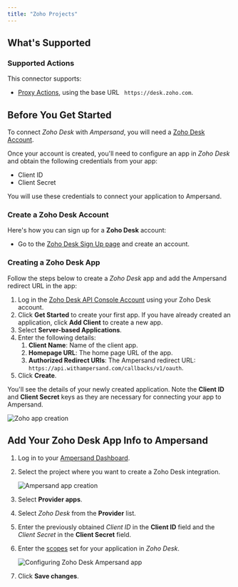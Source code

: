 ```yaml
---
title: "Zoho Projects"
---
```


## What's Supported

### Supported Actions

This connector supports:

- [Proxy Actions](/define-integrations/proxy-actions), using the base URL ` https://desk.zoho.com`.

## Before You Get Started

To connect _Zoho Desk_ with _Ampersand_, you will need a [Zoho Desk Account](https://www.zoho.com/desk/).

Once your account is created, you'll need to configure an app in _Zoho Desk_ and obtain the following credentials from your app:

- Client ID
- Client Secret

You will use these credentials to connect your application to Ampersand.

### Create a Zoho Desk Account

Here's how you can sign up for a **Zoho Desk** account:

- Go to the [Zoho Desk Sign Up page](https://www.zoho.com/desk/) and create an account.

### Creating a Zoho Desk App

Follow the steps below to create a _Zoho Desk_ app and add the Ampersand redirect URL in the app:

1. Log in the [Zoho Desk API Console Account](https://api-console.zoho.com/) using your Zoho Desk account.
2. Click **Get Started** to create your first app. If you have already created an application, click **Add Client** to create a new app.
3. Select **Server-based Applications**.
4. Enter the following details:
   1. **Client Name**: Name of the client app.
   2. **Homepage URL**: The home page URL of the app.
   3. **Authorized Redirect URIs**: The Ampersand redirect URL: `https://api.withampersand.com/callbacks/v1/oauth`.
5. Click **Create**.

You'll see the details of your newly created application. Note the **Client ID** and **Client Secret** keys as they are necessary for connecting your app to Ampersand.

![Zoho app creation](/images/provider-guides/8dcf7de-zohocrm1.gif)

## Add Your Zoho Desk App Info to Ampersand

1. Log in to your [Ampersand Dashboard](https://dashboard.withampersand.com).

2. Select the project where you want to create a Zoho Desk integration.

   ![Ampersand app creation](/images/provider-guides/dd47b7a-Ampersand.png)

3. Select **Provider apps**.

4. Select _Zoho Desk_ from the **Provider** list.

5. Enter the previously obtained _Client ID_ in the **Client ID** field and the _Client Secret_ in the **Client Secret** field.

6. Enter the [scopes](https://desk.zoho.com/DeskAPIDocument#OauthTokens#OAuthScopes) set for your application in _Zoho Desk_.

   ![Configuring Zoho Desk Ampersand app](/images/provider-guides/zoho-projects.gif)

7. Click **Save changes**.
